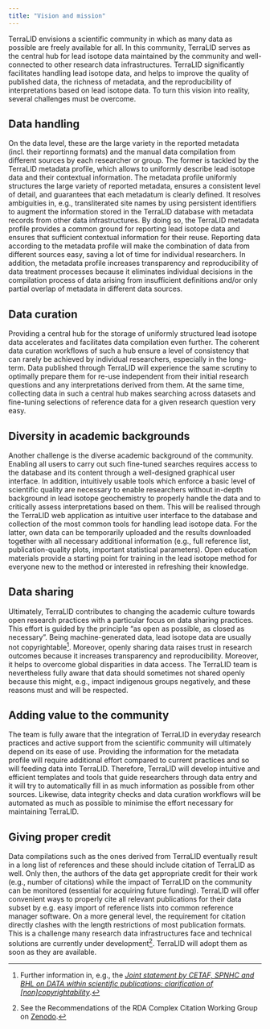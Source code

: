 ```yaml
---
title: "Vision and mission"
---
```


TerraLID envisions a scientific community in which as many data as possible are freely available for all. In this community,  TerraLID serves as the central hub for lead isotope data maintained by the community and well-connected to other research data infrastructures. TerraLID significantly facilitates handling lead isotope data, and helps to improve the quality of published data, the richness of metadata, and the reproducibility of interpretations based on lead isotope data. To turn this vision into reality, several challenges must be overcome. 

## Data handling
On the data level, these are the large variety in the reported metadata (incl. their reportinng formats) and the manual data compilation from different sources by each researcher or group. The former is tackled by the TerraLID metadata profile, which allows to uniformly describe lead isotope data and their contextual information. The metadata profile uniformly structures the large variety of reported metadata, ensures a consistent level of detail, and guarantees that each metadatum is clearly defined. It resolves ambiguities in, e.g., transliterated site names by using persistent identifiers to augment the information stored in the TerraLID database with metadata records from other data infrastructures. By doing so, the TerraLID metadata profile provides a common ground for reporting lead isotope data and ensures that sufficient contextual information for their reuse. Reporting data according to the metadata profile will make the combination of data from different sources easy, saving a lot of time for individual researchers. In addition, the metadata profile increases transparency and reproducibility of data treatment processes because it eliminates individual decisions in the compilation process of data arising from insufficient definitions and/or only partial overlap of metadata in different data sources.

## Data curation
Providing a central hub for the storage of uniformly structured lead isotope data accelerates and facilitates data compilation even further. The coherent data curation workflows of such a hub ensure a level of consistency that can rarely be achieved by individual researchers, especially in the long-term. Data published through TerraLID will experience the same scrutiny to optimally prepare them for re-use independent from their initial research questions and any interpretations derived from them. At the same time, collecting data in such a central hub makes searching across datasets and fine-tuning selections of reference data for a given research question very easy. 

## Diversity in academic backgrounds 
Another challenge is the diverse academic background of the community. Enabling all users to carry out such fine-tuned searches requires access to the database and its content through a well-designed graphical user interface. In addition, intuitively usable tools which enforce a basic level of scientific quality are necessary to enable researchers without in-depth background in lead isotope geochemistry to properly handle the data and to critically assess interpretations based on them. This will be realised through the TerraLID web application as intuitive user interface to the database and collection of the most common tools for handling lead isotope data. For the latter, own data can be temporarily uploaded and the results downloaded together with all necessary additional information (e.g., full reference list, publication-quality plots, important statistical parameters). Open education materials provide a starting point for training in the lead isotope method for everyone new to the method or interested in refreshing their knowledge. 

## Data sharing
Ultimately, TerraLID contributes to changing the academic culture towards open research practices with a particular focus on data sharing practices. This effort is guided by the principle "as open as possible, as closed as necessary". Being machine-generated data, lead isotope data are usually not copyrightable^[Further information in, e.g., the [*Joint statement by CETAF, SPNHC and BHL on DATA within scientific publications: clarification of [non]copyrightability*](https://doi.org/10.3897/rio.9.e115466).]. Moreover, openly sharing data raises trust in research outcomes because it increases transparency and reproducibility. Moreover, it helps to overcome global disparities in data access. The TerraLID team is nevertheless fully aware that data should sometimes not shared openly because this might, e.g., impact indigenous groups negatively, and these reasons must and will be respected. 

## Adding value to the community
The team is fully aware that the integration of TerraLID in everyday research practices and active support from the scientific community will ultimately depend on its ease of use. Providing the information for the metadata profile will require additional effort compared to current practices and so will feeding data into TerraLID. Therefore, TerraLID will develop intuitive and efficient templates and tools that guide researchers through data entry and it will try to automatically fill in as much information as possible from other sources. Likewise, data integrity checks and data curation workflows will be automated as much as possible to minimise the effort necessary for maintaining TerraLID. 

## Giving proper credit
Data compilations such as the ones derived from TerraLID eventually result in a long list of references and these should include citation of TerraLID as well. Only then, the authors of the data get appropriate credit for their work (e.g., number of citations) while the impact of TerraLID on the community can be monitored (essential for acquiring future funding). TerraLID will offer convenient ways to properly cite all relevant publications for their data subset by e.g. easy import of reference lists into common reference manager software. On a more general level, the requirement for citation directly clashes with the length restrictions of most publication formats. This is a challenge many research data infrastructures face and technical solutions are currently under development^[See the Recommendations of the RDA Complex Citation Working Group on [Zenodo](https://doi.org/10.5281/zenodo.14106602).]. TerraLID will adopt them as soon as they are available. 
